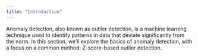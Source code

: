 ```yaml
---
title: "Introduction"
---
```


Anomaly detection, also known as outlier detection, is a machine learning technique used to identify patterns in data that deviate significantly from the norm. In this section, we'll explore the basics of anomaly detection, with a focus on a common method: Z-score-based outlier detection.
